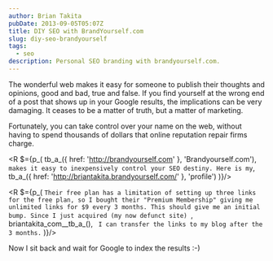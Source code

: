 ```yaml
---
author: Brian Takita
pubDate: 2013-09-05T05:07Z
title: DIY SEO with BrandYourself.com
slug: diy-seo-brandyourself
tags:
  - seo
description: Personal SEO branding with brandyourself.com.
---
```


The wonderful web makes it easy for someone to publish their thoughts and opinions, good and bad, true and
false. If you find yourself at the wrong end of a post that shows up in your Google results, the implications can be
very damaging. It ceases to be a matter of truth, but a matter of marketing.

Fortunately, you can take control over your name on the web, without having to spend thousands of dollars that
online reputation repair firms charge.

<R $={p_(
	tb_a_({ href: 'http://brandyourself.com' }, 'Brandyourself.com'), ` makes it easy to inexpensively
	control your SEO destiny. Here is my `, tb_a_({ href: 'http://briantakita.brandyourself.com/' }, 'profile')
)}/>

<R $={p_(
	`Their free plan has a limitation of setting up three links for the free plan, so I bought their "Premium
	Membership" giving me unlimited links for $9 every 3 months. This should give me an initial bump. Since I just
	acquired (my now defunct site) `, briantakita_com__tb_a_(), ` I can transfer the links to my blog after the 3 months.`
)}/>

Now I sit back and wait for Google to index the results :-)
